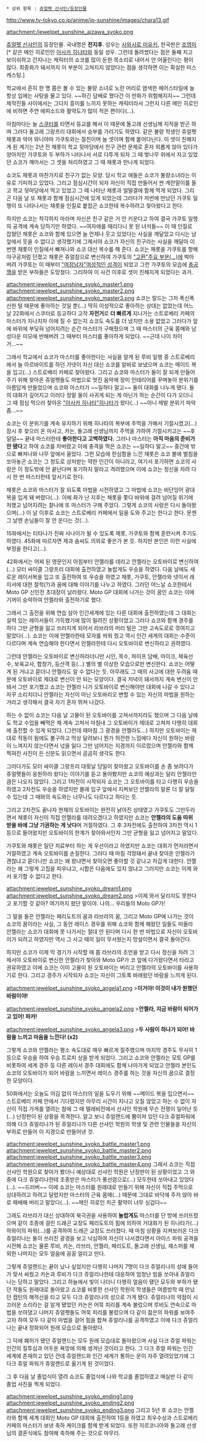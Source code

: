  * 상위 항목 : [[쥬얼펫 선샤인/등장인물]]

http://www.tv-tokyo.co.jp/anime/jp-sunshine/images/chara13.gif

attachment:/jewelpet_sunshine_aizawa_syoko.png

[[쥬얼펫 선샤인]]의 등장인물. 국내명은 '''전지후'''. 성우는 [[사와시로 미유키]], 한국판은 [[조영미]][* 같은 메인 히로인인 [[아사카 히나타]]와 동일 성우. 그런데 돌려썼다는 점은 둘째 치고 보이쉬하고 간지나는 캐릭터의 쇼코를 많이 둔한 목소리로 내어서 안 어울린다는 평이 많다. 최종화가 돼서까지 이 부분이 고쳐지지 않았다는 점을 생각하면 이는 확실한 미스 캐스팅.]

학교에서 흔히 한 명 쯤은 볼 수 있는 불량 소녀로 노란 머리로 염색한 헤어스타일에 늘 항상 입에는 사탕을 물고 있다. ~~하긴 담배로 했다간 이 만화가 위험해지지~~ 그런데 제작진들 사이에서는 그다지 흥미를 느끼지 못하는 캐릭터라서 그런지 다른 메인 히로인에 비하면 주연 에피소드와 활약도가 많이 적은 편이다(...).

아침마다는 늘 [[스쿠터]]를 타면서 등교를 해서 이 때문에 돌고래 선생님께 지적을 받곤 하며 그러다 돌고래 그랑프리 대회에서 승부를 가리기도 하였다. 같은 불량 학생인 쥬얼펫 채롯과 악어 와니야마 가쿠토와는 절친이며 늘 셋이며 함께 붙어다닌다. 이 셋이 친해지게 된 계기는 2년 전 채롯이 학교 뒷마당에서 친구 관련 문제로 혼자 외롭게 앉아 있다가 양아치인 가쿠토와 두 부하가 나타나서 서로 다투게 되자 그 때 벚나무 위에서 자고 있었던 쇼코가 깨어서는 그 셋을 처리하였고 그 때 채롯과 만나게 되었다.

쇼코도 채롯과 마찬가지로 친구가 없는 모양. 당시 학교 애들은 쇼코가 불량소녀라는 이유로 기피하고 있었다. 그리고 점심시간이 되자 자신이 직접 만들어서 싼 계란말이를 들고 학교 뒷마당에서 먹고 있었고 그 때 나타난 채롯과 얼떨결에 함께 먹게 되었다. 그리곤 다음 날 또 채롯과 함께 점심시간에 있게 되었는데 그러다가 저번에 만났던 가쿠토 일행이 또 나타나서는 채롯을 인질로 붙잡곤 쇼코한테 복수하려고 찾아왔다고 한다.

하지만 쇼코는 착각하지 마라며 자신은 친구 같은 거 안 키운다고 하여 결국 가쿠토 일행의 공격에 계속 당하기만 하였다. ~~여자애를 때리다니 못 된 녀석들~~ 이 때 인질로 잡혔던 채롯은 쇼코와 함께 있으면 늘 언제나 웃고 있었다는 사실을 깨달았고 다시는 남 앞에서 웃을 수 없다고 생각했기에 그제서야 쇼코가 자신의 친구라는 사실을 깨달아 이번엔 채롯이 인질에서 빠져나와 쇼코 대신 복수를 해 준다. 쇼코는 채롯을 가쿠토를 향해 야구공처럼 던졌고 채롯은 쥬얼참으로 변신하여 가쿠토의 [["고환"주요 부분(...)]]에 박아버려 가쿠토는 이 때부터 [["여장남자"여성적인 성격]]이 되었고 그런 가쿠토의 모습에 [[충공깽]]을 받은 부하들은 도망쳤다. 그리하여 이 사건 이후로 셋이 친해지게 되었다는 과거.

attachment:jewelpet_sunshine_syoko_master1.png
attachment:jewelpet_sunshine_syoko_master2.png
attachment:jewelpet_sunshine_syoko_master3.png
쇼코는 랄드는 그저 폭신폭신한 털 때문에 좋아하는 것일 뿐(...) 딱히 이성적으로 좋아하는 상대는 없었는데 어느 날 22화에서 스쿠터로 등교하다 고작 '''자전거'''로 '''더 빠르게''' 지나가는 스트로베리 카페의 마스터가 지나치자 이에 질 수 없는지 쇼코도 속도를 더 냈지만 소용 없었고 그러다가 앞에 바위에 부딪혀 넘어지려는 순간 마스터가 구해줬으며 그 때 마스터의 근육 몸매와 남성다운 미모에 반해버려 그 때부터 마스터를 좋아하게 되었다. ~~근데 나이 차이가...~~

그래서 학교에서 쇼코가 마스터를 좋아한다는 사실을 알게 된 루비 일행 중 스트로베리에서 늘 아르바이트를 하던 가넷이 자신 대신 쇼코를 알바로 보냈으며 쇼코는 메이드 복을 입고(...) 스트로베리 카페로 찾아왔다. 그리고 쇼코와 마스터가 둘이 잘 되게 만들어 주기 위해 찾아온 쥬얼펫들도 마법으로 멋진 음악에 장미 인테리어를 꾸며놓아 분위기를 아름답게 만들었으며 쇼코와 마스터가 ~~일하다 말고~~ 둘이 대화를 나누게 됐다. 둘의 대화가 깊어지고 이러다 정말 둘이 사귀게 되는 게 아닌가 하는 순간이 다가 오더니 그 때 점심 먹으러 찾아온 [["아사카 히나타"히나타]]가 왔다(...) ~~아니 제발 분위기 파악 좀...~~

쇼코는 이 분위기를 계속 유지하기 위해 히나타의 복부에 주먹을 가해서 기절시켰고(...) 잠시 후 찾으러 온 마사고, 카논, 돌고래 선생님까지 주먹을 가하여 기절시키고는 ~~후덜덜~~ 끝내 마스터한테 '''좋아한다고 고백하였다.''' 그러나 마스터는 '''아직 마음의 준비가 안 됐다'''고 하여 쇼코를 차버렸고 이에 충격을 먹은 쇼코는 ~~일하다 말고~~ 중간에 밖으로 빠져나와 나무 앞에서 울었다. 그런 모습에 한심함을 느낀 채롯은 쇼코 볼에 벌침을 쏘아놓곤 쇼코는 그 정도로 상처받는 약한 인간이 아니라고, 여기서 포기하면 쇼코의 사랑은 이 정도밖에 안 끝난다며 포기하지 말라고 격려했으며 이에 쇼코는 정신을 차려 다시 한 번 마스터한테 앞서기로 한다.

채롯은 쇼코와 마스터가 잘 되도록 마법을 시전하였고 그 마법에 쇼코는 비단잉어 광대복을 입게 돼 버렸다(...). 이에 화가 난 지후는 채롯을 쫓다 바위에 걸려 넘어질 위기에 처했고 넘어지려는 찰나에 또 마스터가 구해 주었다. 그렇게 쇼코의 사랑은 다시 돌아왔으며(...) 이 날 이후로 쇼코는 스트로베리 카페에서 일을 도와 주고는 한다고 한다. 문젠 그 날엔 손님들이 잘 안 온다는 것(...).

15화에서는 티타나가 진짜 사나이가 될 수 있도록 채롯, 가쿠토와 함께 훈련시켜 주기도 하였다. 45화에 따르자면 제과 솜씨도 의외로 좋은가 본 듯. 하지만 본인은 이런 사실에 부정을 한다고(...).

42화에서는 어찌 된 영문인지 아침부터 안젤라를 데리고 안젤라는 오토바이로 변신하여(...) 모터 싸이클 그랑프리 대회에 출전하였고 놀랍게도 우승을 하였다. 다음 날에도 새로운 레이서복을 입고 또 출전하여 또 우승을 하였고 채롯, 가쿠토, 안젤라와 넷이서 레이서에 대한 철학(?)과 꿈에 대해 이야기를 나누고 하였다. 그러던 어느날 쇼코한테서 Moto GP 신인전 초대장이 날라왔다. Moto GP 대회에 나가는 것이 꿈인 쇼코는 이에 기꺼이 승락하여 안젤라와 출전하기로 했다.

그래서 그 출전을 위해 연습 삼아 인간세계에 있는 다른 대회에 출전하였는데 그 대회는 실력 있는 레이서들이 가득했기에 많이 밀려진 상황이었고 그러다 쇼코와 함께 경주를 하다 그만 균형을 잃고 쓰러지게 되어서 라브라의 머리 털은 그만 고속도로로 깎여지고 말았다(...). 쇼코는 이에 안젤라한테 모자를 씌워 줬고 역시 인간 세계의 대회는 수준이 다르다며 계속 연습해야 한다면서 안젤라한테 다시 오토바이로 변신하라고 권하였다.

그런데 안젤라는 오토바이로 변신하라더니만 시인, 목수, 파이프 담배, 마이크, 체육선수, 보육교사, 합창가, 등산객 등(...) 별의 별 이상한 모습으로만 변신한다. 쇼코는 어떻게 된 거냐고 묻더니 안젤라도 알 수 없다는 듯. 아무래도 그 때의 사고에 대한 두려움 때문에 오토바이로 제대로 변신이 안 되는 모양이다. 결국 저녁이 돼서까지 계속 변신이 안 돼서 그만 포기했고 쇼코는 안젤라 니가 오토바이로 변신해야만 대회에 나갈 수 있다고 자꾸 소리치더니 안젤라는 자신이 아닌 오토바리오 변할 수 있는 자신의 마법을 원하는 거라고 생각해서 결국 자기 혼자 뛰쳐 나갔다.

하는 수 없이 쇼코는 다음 날 고물이 된 오토바이를 고쳐서까지라도 했으며 그 다음 날에도 학교 수업을 빼먹은 채 계속 고쳐서 마침내 그 오토바이가 제대로 고쳐져 다행히 대회에 출전할 수 있게 되었다. (그런데 때마침 그 광경을 안젤라도...) 하지만 오토바이는 제대로 작동이 됨에도 불구하고 막상 달려보니 뭔가 허전한 느낌에다 자신이 원하는 바람이 느껴지지 않는다면서 넋을 잃다 그만 넘어지는 지경까지 이르렀으며 안젤라와 함께 찍혀진 사진이 든 신문도 읽으면서 곰곰히 생각도 한다.

그러다가도 모터 싸이클 그랑프리 대횟날 당일이 찾아왔고 오토바이를 손 좀 보려다가 쥬얼펫들이 응원하러 왔다는 이야기를 듣고 돌아봤지만 쇼코의 예상과는 달리 안젤라만큼은 나오지 않았다. 그리고 1차전이 시작되자 쇼코는 그 오토바이를 타고 다행히 우승을 하였고 2차전도 우승을 하였지만 몰래 입구 앞에서 지켜보던 안젤라의 말론 더 잘 달릴 수 있는데 그 때와의 속도와는 너무나도 다르다고 하다는 듯.

그리고 2차전도 끝나자 현재의 오토바이는 완전히 낡아진 상태였고 가쿠토도 그만두라면서 채롯이 자신이 직접 안젤라를 데려오겠다고 하였지만 쇼코는 '''안젤라의 도움 따위 받을 바에 그냥 기권하는 게 낫다'''며 거절하였다. 그 후 3차전에도 출전하여 3차전 역시 1등으로 들어왔지만 오토바이의 한계가 찾아와서인지 그만 균형을 잃고 넘어지고 말았다.

가쿠토와 채롯은 일단 치료부터 하는 게 우선이라고 하였지만 쇼코는 대회가 먼저라면서 거절하였고 계속 오토바이를 손질한다. 그러다 때 마침 걱정돼서 끝내 찾아온 안젤라가 괜찮냐고 묻더니만 쇼코는 왜 왔냐면서 찾아오면 좋아할 것 같냐고 차갑게 대한다. 안젤라는 왜 그렇게 고집을 피우냐고, 시합은 다음에도 있지 않냐고 그러지만 쇼코는 이제 와서 포기할 수 없다고 한다.

attachment:jewelpet_sunshine_syoko_dream1.png
attachment:jewelpet_sunshine_syoko_dream2.png
>이제 와서 달리지도 못한다고 포기할 것 같아? 여기까지 왔단 말이야. 나의... 우리들의 Moto GP가!

그 말을 들은 안젤라는 페리도트의 꿈과 라브라의 꿈, 그리고 Moto GP에 나가는 것이 쇼코의 꿈이라는 사실, 그 동안 레이스 경우를 위해 쇼코와 함께 해왔던 일들도 떠올라 안젤라는 쇼코가 대회에 못 나가서는 절대 안 된다며 다시 한 번 마법으로 자신이 오토바이가 되려고 하였지만 역시 그 사고 때의 일이 무서웠는지 망설이면서 결국 돌아간다.

하지만 쇼코가 이제 막 경기가 시작할 때 쯤 라브라의 조언을 받고 다시 정신을 차려 그제서야 오토바이로 변신한 안젤라가 찾아와 Moto GP가 코 앞에 다가왔다면서 타라고 권유하였고 이에 쇼코는 이미 고물이 된 오토바이는 버리고 안젤라의 오토바이를 사용하기로 한다. 그리고 경주가 시작되자 쇼코는 자신이 그토록 바래왔던 바람을 느끼게 된다.

attachment:jewelpet_sunshine_syoko_angela1.png
>'''이거야! 이것이 내가 원했던 바람이야!'''

attachment:jewelpet_sunshine_syoko_angela2.png
>'''안젤라, 지금 바람이 되어가고 있어! 파카!'''

attachment:jewelpet_sunshine_syoko_angela3.png
>'''두 사람이 하나가 되어! 바람을 느끼고 마음을 느낀다! (x2)'''

그렇게 쇼코와 안젤라는 평소 속도대로 매우 빠르게 질주했으며 마지막 경주도 무사히 1등으로 우승을 하여 우승 트로피 상을 받게 되었다. 그리고 쇼코와 안젤라는 모토 GP를 비롯하여 세계 경주 등 다른 레이서 경주 대회에도 함께 나아가게 되었고 안젤라 본인도 쇼코의 오토바이가 되어 바람을 느끼면서 레이스 경주를 하는 것을 자신의 꿈으로 결정한 모양이다.

50화에서는 오늘도 어김 없이 마스터의 일을 도우기 위해 ~~메이드 복을 입으면서~~ 스트로베리 카페 안에서 기다렸지만 아무리 시간이 지나고 오질 않았고 하는 수 없이 자신이 직접 가게를 열려는 참에 그 때 텔레비전에서 선샤인 학원에 무슨 전쟁이 일어난 듯(...) 난장판이 된 상황을 목격한다. 알고 보니 쥬얼랜드에 뿜어져 있던 다크 쥬얼파워에 의해 다크 쥬얼리나가 된 쥬얼리나가 다른 선샤인 학원의 학생 및 관련 인물들을 자신의 부하로 만들어 이 지경으로 만들어낸 것.

attachment:jewelpet_sunshine_syoko_battle_master1.png attachment:jewelpet_sunshine_syoko_battle_master2.png
attachment:jewelpet_sunshine_syoko_battle_master3.png attachment:jewelpet_sunshine_syoko_battle_master4.png
그래서 쇼코는 직접 선샤인 학원으로 찾아가 봤더니 예상대로 선샤인 학원은 난장판이 된 상황이었고 그 와중에 다크 쥬얼리나한테 조종받은 마스터가 풍선껌으로(...) 모두한테 쏘아내고 있었다(...). ~~드러버~~ 이에 쇼코는 마스터를 원래대로 만들기 위해 자신이 직접 주먹으로 상대하려고 하려고 달렸지만 마스터의 근육 몸매(...) 때문에 그대로 바닥에 주저 앉아 바로 패배해 버리고 말았다(...). ~~메인 히로인 치곤 활약이 너무 싱겁다~~

그래도 라브라가 대신 상대하여 북극권을 사용하여 '''놀랍게도''' 마스터를 단 방에 쓰러뜨렸으며 같이 조종에 걸린 드래곤 교장도 페리도트의 힘에 의하여 거대화가 된 히나타가(...) 하와이의 파워(...)를 공격하여 드래곤 교장도 쓰러졌다. 때 마침 상황을 지켜보러온 다크 쥬얼리나는 둘이 쓰러진 광경을 보고 낙심하여 자신이 나서겠다면서 아이스 파워 공격을 시전해 쇼코는 물론 루비, 카논, 라브라, 안젤라, 페리도트, 돌고래 선생님, 재스퍼를 제외한 나머지는 모두 얼음에 꽁꽁 얼리고 만다.

그렇게 쥬얼랜드는 끝이 났나 싶었지만 다행히 나머지 7명이 다크 쥬얼리나의 성에 들어가 맞서 싸웠고 카논과 루비가 다크 쥬얼리나한테 대응하여 엄청난 빔을 쏘아내 쥬얼리나는 당하고 말았다. 그리고 하늘에서 빛이 나더니 다행히 얼음이 됐던 모두와 부하가 됐던 적들도 원래대로 돌아왔고 쇼코를 비롯한 선샤인 학원의 학생들은 여름방학 때 만났던 캡틴의 해적선을 타고 모두 다크 쥬얼리나의 성으로 가게 됐다. 쥬얼리나의 약점이 시끄러운 소리라는 걸 알게 됐었던 카논은 어묵 피리를 계속 불렀으며 루비도 연속으로 마법을 쏘아댔고 나머지 쥬얼펫들도 어묵 피리를 불렀으며 다 같이 젊은의 파워를 보여주고자 하여 모두 다 같이 마법을 걸어 힘을 합쳐 쥬얼리나를 공격하였고 이에 다크 쥬얼리나는 끝내 정화되어 원래 모습으로 돌아왔다.

그 덕에 폐허가 됐던 쥬얼랜드는 모두 원래 모습대로 돌아왔으며 사실 다크 쥬얼 파워는 인간의 질투심과 어두운 욕망에 의해 생겨난 것이라고 한다. 그 다크 쥬얼 파워는 인간 세계에 존재하고 있던 건데 쥬얼랜드와 인간 세계가 통하는 문이 자주 열려있었기에 그 다크 쥬얼 파워가 쥬얼랜드로 옮기게 된 것이었다.

그 후 다음 날 졸업식이 열려 쇼코도 졸업식에 나와 학교를 졸업하였고 매실반 다 같이 졸업 사진을 찍게 되었다.

attachment:jewelpet_sunshine_syoko_ending1.png
attachment:jewelpet_sunshine_syoko_ending2.png
attachment:jewelpet_sunshine_syoko_ending3.png
그리고 5년 후 쇼코는 안젤라와 함께 세계 대회인 Moto GP 대회에 출전하여 1등을 하였고 최우수상과 스트로베리 카페의 마스터가 보낸 축하 케이크를 함께 받게 되었다. 또한 지르코니아와 돌고래 선생님의 결혼식에도 참여해 축하해 주는 것으로 마무리.
